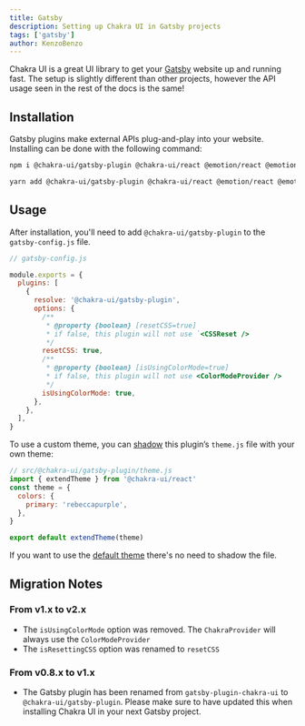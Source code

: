 ```yaml
---
title: Gatsby
description: Setting up Chakra UI in Gatsby projects
tags: ['gatsby']
author: KenzoBenzo
---
```


Chakra UI is a great UI library to get your [Gatsby](https://www.gatsbyjs.com/)
website up and running fast. The setup is slightly different than other
projects, however the API usage seen in the rest of the docs is the same!

## Installation

Gatsby plugins make external APIs plug-and-play into your website. Installing
can be done with the following command:

```bash
npm i @chakra-ui/gatsby-plugin @chakra-ui/react @emotion/react @emotion/styled framer-motion
```

```bash
yarn add @chakra-ui/gatsby-plugin @chakra-ui/react @emotion/react @emotion/styled framer-motion
```

## Usage

After installation, you'll need to add `@chakra-ui/gatsby-plugin` to the
`gatsby-config.js` file.

```jsx live=false
// gatsby-config.js

module.exports = {
  plugins: [
    {
      resolve: '@chakra-ui/gatsby-plugin',
      options: {
        /**
         * @property {boolean} [resetCSS=true]
         * if false, this plugin will not use `<CSSReset />
         */
        resetCSS: true,
        /**
         * @property {boolean} [isUsingColorMode=true]
         * if false, this plugin will not use <ColorModeProvider />
         */
        isUsingColorMode: true,
      },
    },
  ],
}
```

To use a custom theme, you can
[shadow](https://www.gatsbyjs.com/docs/how-to/plugins-and-themes/shadowing/)
this plugin’s `theme.js` file with your own theme:

```jsx live=false
// src/@chakra-ui/gatsby-plugin/theme.js
import { extendTheme } from '@chakra-ui/react'
const theme = {
  colors: {
    primary: 'rebeccapurple',
  },
}

export default extendTheme(theme)
```

If you want to use the [default theme](/docs/styled-system/theming/theme)
there's no need to shadow the file.

## Migration Notes

### From v1.x to v2.x

- The `isUsingColorMode` option was removed. The `ChakraProvider` will always
  use the `ColorModeProvider`
- The `isResettingCSS` option was renamed to `resetCSS`

### From v0.8.x to v1.x

- The Gatsby plugin has been renamed from `gatsby-plugin-chakra-ui` to
  `@chakra-ui/gatsby-plugin`. Please make sure to have updated this when
  installing Chakra UI in your next Gatsby project.
